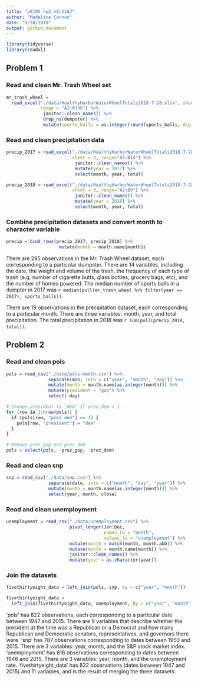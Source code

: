 ```yaml
---
title: "p8105_hw2_mfc2162"
author: "Madeline Cannon"
date: "9/28/2019"
output: github_document
---
```


```r
library(tidyverse)
library(readxl)
```

## Problem 1

### Read and clean Mr. Trash Wheel set

```r
mr_trash_wheel =
  read_excel("./data/HealthyHarborWaterWheelTotals2018-7-28.xlsx", sheet = 1,
             range = "A2:N336") %>%
              janitor::clean_names() %>%
              drop_na(dumpster) %>%
              mutate(sports_balls = as.integer(round(sports_balls, digits = 0)))
```


### Read and clean precipitation data

```r
precip_2017 = read_excel("./data/HealthyHarborWaterWheelTotals2018-7-28.xlsx",
                         sheet = 4, range="A2:B14") %>%
                          janitor::clean_names() %>%
                          mutate(year = 2017) %>%
                          select(month, year, total)

precip_2018 = read_excel("./data/HealthyHarborWaterWheelTotals2018-7-28.xlsx",
                         sheet = 3, range="A2:B9") %>%
                          janitor::clean_names() %>%
                          mutate(year = 2018) %>%
                          select(month, year, total)
```


### Combine precipitation datasets and convert month to character variable

```r
precip = bind_rows(precip_2017, precip_2018) %>%
                    mutate(month = month.name[month])
```


There are 285 observations in the Mr. Trash Wheel dataset, each corresponding to
a particular dumpster. There are 14 variables, including the date, the weight and
volume of the trash, the frequency of each type of trash (e.g. number of
cigarette butts, glass bottles, grocery bags, etc), and the number of homes
powered. The median number of sports balls in a dumpter in 2017 was
`r median(pull(mr_trash_wheel %>% filter(year == 2017), sports_balls))`.

There are 19 observations in the precipitation dataset, each corresponding to a
particular month. There are three variables: month, year, and total
precipitation. The total precipitation in 2018 was `r sum(pull(precip_2018, total))`.

## Problem 2

### Read and clean pols

```r

pols = read_csv("./data/pols-month.csv") %>%
                separate(mon, into = c("year", "month", "day")) %>%
                mutate(month = month.name[as.integer(month)]) %>%
                mutate(president = "gop") %>%
                select(-day)

# Change president to "dem" if prez_dem = 1
for (row in 1:nrow(pols)) {
  if (pols[row, "prez_dem"] == 1) {
    pols[row, "president"] = "dem"
  }
}

# Remove prez_gop and prez_dem
pols = select(pols, -prez_gop, -prez_dem)

```


### Read and clean snp

```r

snp = read_csv("./data/snp.csv") %>%
                separate(date, into = c("month", "day", "year")) %>%
                mutate(month = month.name[as.integer(month)]) %>%
                select(year, month, close)

```


### Read and clean unemployment

```r

unemployment = read_csv("./data/unemployment.csv") %>%
                        pivot_longer(Jan:Dec,
                                     names_to = "month",
                                     values_to = "unemployment") %>%
                        mutate(month = match(month, month.abb)) %>%
                        mutate(month = month.name[month]) %>%
                        janitor::clean_names() %>%
                        mutate(year = as.character(year))


```


### Join the datasets

``` r

fivethirtyeight_data = left_join(pols, snp, by = c("year", "month"))

fivethirtyeight_data =
  left_join(fivethirtyeight_data, unemployment, by = c("year", "month"))

```


'pols' has 822 observations, each corresponding to a particular date between
1947 and 2015. There are 9 variables that describe whether the president at the
time was a Republican or a Democrat and how many Republican and Democratic
senators, representatives, and governors there were.
'snp' has 787 observations corresponding to dates between 1950 and 2015. There
are 3 variables: year, month, and the S&P stock market index.
'unemployment' has 816 observations corresponding to dates between 1948 and
2015. There are 3 variables: year, month, and the unemployment rate.
'fivethirtyeight_data' has 822 observations (dates between 1947 and 2015) and 11
variables, and is the result of merging the three datasets.